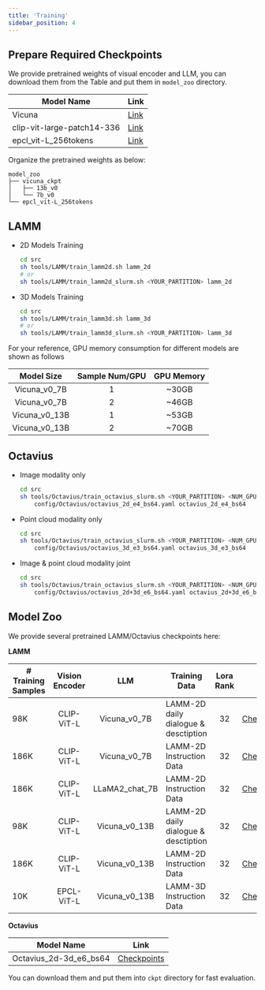 ```yaml
---
title: 'Training'
sidebar_position: 4
---
```


## Prepare Required Checkpoints

We provide pretrained weights of visual encoder and LLM, you can download them from the Table and put them in `model_zoo` directory.

|  Model Name  | Link  |  
|  ----------  | ----  |   
|  Vicuna      | [Link](https://github.com/lm-sys/FastChat/tree/main#vicuna-weights)  | 
| clip-vit-large-patch14-336  | [Link](https://huggingface.co/openai/clip-vit-large-patch14-336) | 
| epcl_vit-L_256tokens        | [Link](https://huggingface.co/openlamm/epcl_vit-L_256tokens)     |

Organize the pretrained weights as below:

```
model_zoo
├── vicuna_ckpt
│   ├── 13b_v0          
│   └── 7b_v0
└── epcl_vit-L_256tokens
```

## LAMM

- 2D Models Training
    
    ```bash
    cd src
    sh tools/LAMM/train_lamm2d.sh lamm_2d
    # or
    sh tools/LAMM/train_lamm2d_slurm.sh <YOUR_PARTITION> lamm_2d
    ```

- 3D Models Training

    ```bash
    cd src
    sh tools/LAMM/train_lamm3d.sh lamm_3d
    # or
    sh tools/LAMM/train_lamm3d_slurm.sh <YOUR_PARTITION> lamm_3d
    ```

For your reference, GPU memory consumption for different models are shown as follows

| Model Size | Sample Num/GPU | GPU Memory | 
| :----------: | :---------------------: | :------------------: |
|Vicuna_v0_7B | 1 | ~30GB |
|Vicuna_v0_7B | 2 | ~46GB |
|Vicuna_v0_13B | 1 | ~53GB |
|Vicuna_v0_13B | 2 | ~70GB |

## Octavius

- Image modality only

    ```bash
    cd src
    sh tools/Octavius/train_octavius_slurm.sh <YOUR_PARTITION> <NUM_GPU> \
        config/Octavius/octavius_2d_e4_bs64.yaml octavius_2d_e4_bs64
    ```

- Point cloud modality only

    ```bash
    cd src
    sh tools/Octavius/train_octavius_slurm.sh <YOUR_PARTITION> <NUM_GPU> \
        config/Octavius/octavius_3d_e3_bs64.yaml octavius_3d_e3_bs64
    ```

- Image & point cloud modality joint

    ```bash
    cd src
    sh tools/Octavius/train_octavius_slurm.sh <YOUR_PARTITION> <NUM_GPU> \
        config/Octavius/octavius_2d+3d_e6_bs64.yaml octavius_2d+3d_e6_bs64
    ```

## Model Zoo

We provide several pretrained LAMM/Octavius checkpoints here:

**LAMM**

| # Training Samples  | Vision Encoder | LLM | Training Data | Lora Rank | Link |
| -------------------------- | :--------: | :--------: | -------- | :----: | :---------------: |
| 98K  | CLIP-ViT-L | Vicuna_v0_7B            | LAMM-2D daily dialogue & desctiption | 32 | [Checkpoints](https://huggingface.co/openlamm/lamm_7b_lora32_98k) |
| 186K  | CLIP-ViT-L | Vicuna_v0_7B            | LAMM-2D Instruction Data | 32 | [Checkpoints](https://huggingface.co/openlamm/lamm_7b_lora32_186k) |
| 186K | CLIP-ViT-L |  LLaMA2_chat_7B           | LAMM-2D Instruction Data | 32 | [Checkpoints](https://huggingface.co/openlamm/lamm186k_llama2chat7b_lora32) |
| 98K | CLIP-ViT-L | Vicuna_v0_13B           | LAMM-2D daily dialogue & desctiption | 32 | [Checkpoints](https://huggingface.co/openlamm/lamm_13b_lora32_98k) |
| 186K | CLIP-ViT-L |  Vicuna_v0_13B           | LAMM-2D Instruction Data | 32 | [Checkpoints](https://huggingface.co/openlamm/lamm_13b_lora_186k) |
| 10K | EPCL-ViT-L |  Vicuna_v0_13B           | LAMM-3D Instruction Data | 32 | [Checkpoints](https://huggingface.co/openlamm/lamm3d_13b_lora32_10k) |

**Octavius**

|  Model Name  | Link  |  
|  ----------  | ----  |   
|  Octavius_2d-3d_e6_bs64      | [Checkpoints](https://huggingface.co/openlamm/Octavius_2d-3d_e6_bs64)  | 

You can download them and put them into `ckpt` directory for fast evaluation.
